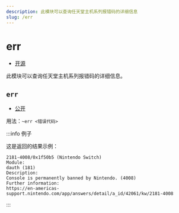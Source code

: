 ```yaml
---
description: 此模块可以查询任天堂主机系列报错码的详细信息
slug: /err
---
```


# err

-   [开源](/docs/help/faq#为什么有些模块没有开源)

此模块可以查询任天堂主机系列报错码的详细信息。

## `err`

-   [公开](permissions)

用法：`~err <错误代码>`

:::info 例子

这是返回的结果示例：

```
2181-4008/0x1f50b5 (Nintendo Switch)
Module:
dauth (181)
Description:
Console is permanently banned by Nintendo. (4008)
Further information:
https://en-americas-support.nintendo.com/app/answers/detail/a_id/42061/kw/2181-4008
```

:::

